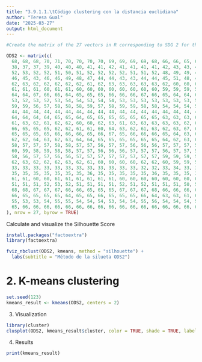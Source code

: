 ---
title: "3.9.1.1.\tCódigo clustering con la distancia euclidiana"
author: "Teresa Gual"
date: "2025-03-27"
output: html_document
---


```{r}
#Create the matrix of the 27 vectors in R corresponding to SDG 2 for the 27 European countries

ODS2 <- matrix(c(
  68, 68, 68, 70, 71, 70, 70, 70, 70, 69, 69, 69, 69, 68, 66, 66, 65, 65, 65, 64, 64, 64, 64, 64,
  38, 37, 37, 39, 40, 40, 40, 41, 41, 42, 41, 41, 41, 41, 42, 43, 43, 43, 43, 43, 43, 43, 43, 43,
  52, 53, 52, 52, 51, 50, 51, 52, 52, 52, 52, 51, 51, 52, 48, 49, 49, 49, 49, 50, 50, 50, 50, 50,
  46, 45, 43, 46, 46, 49, 48, 47, 44, 44, 43, 43, 44, 44, 45, 51, 48, 49, 50, 48, 47, 46, 46, 46,
  62, 63, 62, 62, 62, 62, 62, 61, 62, 63, 63, 63, 63, 63, 62, 60, 60, 60, 61, 61, 62, 62, 62, 62,
  61, 61, 61, 60, 61, 61, 60, 60, 60, 60, 60, 60, 60, 60, 59, 59, 59, 59, 60, 59, 60, 60, 60, 60,
  64, 64, 67, 66, 66, 64, 65, 65, 65, 66, 66, 66, 67, 66, 65, 64, 64, 64, 64, 64, 63, 65, 65, 65,
  53, 52, 53, 52, 53, 54, 54, 53, 54, 54, 53, 53, 53, 53, 53, 53, 53, 54, 54, 53, 53, 53, 53, 53,
  59, 59, 56, 57, 58, 58, 58, 59, 57, 58, 59, 59, 58, 58, 54, 54, 54, 53, 53, 53, 53, 53, 53, 53,
  44, 44, 44, 44, 44, 44, 44, 44, 44, 44, 44, 44, 44, 44, 44, 44, 44, 43, 43, 43, 43, 43, 43, 43,
  64, 64, 64, 64, 65, 65, 64, 65, 65, 65, 65, 65, 65, 65, 63, 63, 63, 62, 63, 63, 63, 63, 63, 63,
  61, 63, 62, 61, 62, 62, 60, 60, 62, 63, 61, 63, 63, 63, 63, 63, 62, 63, 63, 63, 63, 63, 63, 63,
  66, 65, 65, 65, 62, 62, 61, 61, 60, 64, 63, 62, 61, 63, 62, 63, 67, 66, 66, 63, 63, 63, 63, 63,
  65, 65, 65, 65, 66, 66, 66, 65, 66, 67, 65, 66, 66, 66, 65, 64, 63, 64, 64, 61, 60, 60, 60, 60,
  62, 62, 64, 63, 62, 63, 64, 64, 65, 65, 65, 65, 65, 65, 64, 62, 63, 66, 65, 66, 66, 66, 66, 66,
  58, 57, 57, 57, 58, 58, 57, 57, 56, 57, 57, 56, 56, 56, 57, 57, 57, 57, 57, 57, 57, 57, 57, 57,
  60, 59, 58, 59, 58, 58, 57, 57, 56, 56, 56, 57, 57, 57, 56, 57, 57, 56, 56, 55, 55, 55, 55, 55,
  58, 56, 57, 57, 56, 56, 57, 57, 57, 57, 57, 57, 57, 57, 59, 59, 59, 59, 59, 59, 59, 59, 59, 59,
  62, 63, 62, 62, 62, 63, 62, 61, 60, 60, 60, 60, 62, 62, 60, 59, 59, 58, 58, 57, 57, 57, 57, 57,
  33, 33, 33, 33, 33, 33, 33, 33, 33, 33, 33, 33, 32, 32, 33, 34, 33, 34, 34, 32, 32, 32, 32, 32,
  35, 35, 35, 35, 35, 35, 35, 36, 35, 35, 35, 35, 35, 36, 35, 35, 35, 35, 35, 35, 35, 35, 35, 35,
  61, 61, 60, 60, 61, 61, 61, 61, 61, 61, 60, 60, 60, 60, 60, 60, 60, 60, 59, 58, 58, 59, 59, 59,
  51, 51, 51, 52, 53, 52, 51, 51, 51, 51, 52, 51, 52, 51, 51, 51, 50, 51, 51, 50, 50, 50, 50, 50,
  68, 68, 67, 67, 67, 66, 66, 65, 65, 65, 67, 67, 67, 68, 66, 66, 66, 65, 66, 65, 65, 65, 65, 65,
  66, 65, 65, 65, 65, 64, 65, 65, 66, 65, 65, 65, 66, 64, 63, 63, 61, 62, 62, 58, 59, 59, 59, 59,
  55, 53, 53, 54, 55, 55, 54, 54, 54, 53, 54, 54, 55, 56, 54, 54, 54, 56, 56, 53, 54, 53, 53, 53,
  65, 66, 66, 66, 66, 66, 66, 66, 66, 66, 66, 66, 66, 66, 66, 66, 66, 66, 66, 65, 65, 65, 65, 65
), nrow = 27, byrow = TRUE)

```

Calculate and visualize the Silhouette Score

```{r}
install.packages("factoextra")  
library(factoextra)

fviz_nbclust(ODS2, kmeans, method = "silhouette") +
  labs(subtitle = "Método de la silueta ODS2")
```
# 2. K-means clustering
```{r}
set.seed(123)
kmeans_result <- kmeans(ODS2, centers = 2)
```

3. Visualization
```{r}
library(cluster)
clusplot(ODS2, kmeans_result$cluster, color = TRUE, shade = TRUE, labels = 2, lines = 0)
```
4. Results
```{r}
print(kmeans_result)
```

